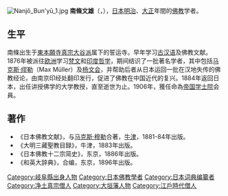 [[File:Nanjō_Bun'yū_1.jpg|thumb]]
'''南條文雄'''（{{jpn|j=南条 文雄|hg=なんじょう ぶんゆう|rm=Nanjō Bun'yū|kyu=南條 文雄}}，{{bd|1849年|7月1日|1927年|11月9日|}}），[[日本|日本]][[明治|明治]]、[[大正|大正]]年間的[[佛教|佛教]]学者。

==生平==
南條出生于[[東本願寺|東本願寺]][[净土真宗|真宗]][[大谷派|大谷派]]属下的誓运寺。早年学习[[古汉语|古汉语]]及佛教文献。1876年被派往[[欧洲|欧洲]]学习[[梵文|梵文]]和[[印度|印度]][[哲学|哲学]]，期间结识了一批著名学者，其中包括[[马克斯·缪勒|马克斯·缪勒]]（Max Müller）及[[杨文会|杨文会]]，并帮助后者从日本运回一批在汉地失传的佛教经论，由南京印经处翻印发行，促进了佛教在中国近代的复兴。1884年返回日本，出任讲授佛学的大学教授，直至逝世为止。1906年，獲任命為[[帝国学士院|帝国学士院]]会員。

==著作==
* 《日本佛教文献》，与[[马克斯·穆勒|马克斯·穆勒]]合著，[[牛津|牛津]]，1881-84年出版。
* 《大明三藏聖教目録》，牛津，1883年出版。
* 《日本佛教十二宗简史》，东京，1886年出版。
* 《和英大辞典》，合编，东京，1896年出版。

{{Authority control}}
{{DEFAULTSORT:Nanjo Bunyu}}
[[Category:岐阜縣出身人物|Category:岐阜縣出身人物]]
[[Category:日本佛教學者|Category:日本佛教學者]]
[[Category:日本词典编纂者|Category:日本词典编纂者]]
[[Category:净土真宗僧人|Category:净土真宗僧人]]
[[Category:大垣藩人物|Category:大垣藩人物]]
[[Category:江戶時代僧人|Category:江戶時代僧人]]
